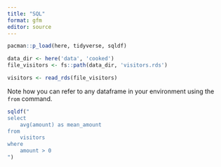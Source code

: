 ```yaml
---
title: "SQL"
format: gfm
editor: source
---
```


```r
pacman::p_load(here, tidyverse, sqldf)

data_dir <- here('data', 'cooked')
file_visitors <- fs::path(data_dir, 'visitors.rds')

visitors <- read_rds(file_visitors)
```

Note how you can refer to any dataframe in your environment using the `from` command. 
```r
sqldf("
select 
    avg(amount) as mean_amount
from
    visitors 
where
    amount > 0
")
```